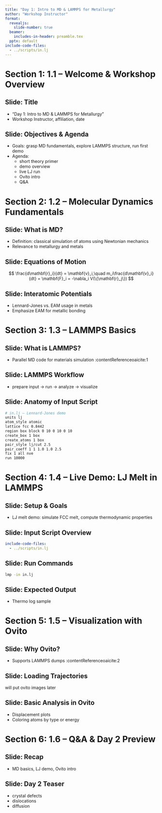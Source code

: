 ```yaml
---
title: "Day 1: Intro to MD & LAMMPS for Metallurgy"
author: "Workshop Instructor"
format:
  revealjs:
    slide-number: true
  beamer:
    includes-in-header: preamble.tex
  pptx: default
include-code-files:
  - ../scripts/in.lj
---
```


# Section 1: 1.1 – Welcome & Workshop Overview

## Slide: Title

- "Day 1: Intro to MD & LAMMPS for Metallurgy"
- Workshop Instructor, affiliation, date


## Slide: Objectives & Agenda

- Goals: grasp MD fundamentals, explore LAMMPS structure, run first demo
- Agenda:
  - short theory primer
  - demo overview
  - live LJ run
  - Ovito intro
  - Q&A

# Section 2: 1.2 – Molecular Dynamics Fundamentals

## Slide: What is MD?

- Definition: classical simulation of atoms using Newtonian mechanics
- Relevance to metallurgy and metals



## Slide: Equations of Motion

$$
\frac{d\mathbf{r}_i}{dt} = \mathbf{v}_i,\quad m_i\frac{d\mathbf{v}_i}{dt} = \mathbf{F}_i = -\nabla_i V(\{\mathbf{r}_j\})
$$

## Slide: Interatomic Potentials

- Lennard-Jones vs. EAM usage in metals
- Emphasize EAM for metallic bonding



# Section 3: 1.3 – LAMMPS Basics

## Slide: What is LAMMPS?

- Parallel MD code for materials simulation :contentReference[oaicite:1]{index=1}

## Slide: LAMMPS Workflow

- prepare input → run → analyze → visualize



## Slide: Anatomy of Input Script

```bash
# in.lj – Lennard-Jones demo
units lj
atom_style atomic
lattice fcc 0.8442
region box block 0 10 0 10 0 10
create_box 1 box
create_atoms 1 box
pair_style lj/cut 2.5
pair_coeff 1 1 1.0 1.0 2.5
fix 1 all nve
run 10000
```

# Section 4: 1.4 – Live Demo: LJ Melt in LAMMPS

## Slide: Setup & Goals

- LJ melt demo: simulate FCC melt, compute thermodynamic properties

## Slide: Input Script Overview

```yaml
include-code-files:
  - ../scripts/in.lj
```

## Slide: Run Commands

```bash
lmp -in in.lj
```

## Slide: Expected Output

- Thermo log sample




# Section 5: 1.5 – Visualization with Ovito

## Slide: Why Ovito?

- Supports LAMMPS dumps :contentReference[oaicite:2]{index=2}

## Slide: Loading Trajectories

will put ovito images later

## Slide: Basic Analysis in Ovito

- Displacement plots
- Coloring atoms by type or energy

# Section 6: 1.6 – Q&A & Day 2 Preview

## Slide: Recap

- MD basics, LJ demo, Ovito intro

## Slide: Day 2 Teaser

- crystal defects
- dislocations
- diffusion

